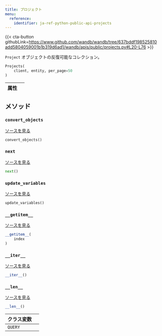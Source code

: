 ```yaml
---
title: プロジェクト
menu:
  reference:
    identifier: ja-ref-python-public-api-projects
---
```


{{< cta-button githubLink=https://www.github.com/wandb/wandb/tree/637bddf198525810add5804059001b1b319d6ad1/wandb/apis/public/projects.py#L20-L76 >}}

`Project` オブジェクトの反復可能なコレクション。

```python
Projects(
    client, entity, per_page=50
)
```

| 属性 |  |
| :--- | :--- |

## メソッド

### `convert_objects`

[ソースを見る](https://www.github.com/wandb/wandb/tree/637bddf198525810add5804059001b1b319d6ad1/wandb/apis/public/projects.py#L69-L73)

```python
convert_objects()
```

### `next`

[ソースを見る](https://www.github.com/wandb/wandb/tree/637bddf198525810add5804059001b1b319d6ad1/wandb/apis/paginator.py#L72-L79)

```python
next()
```

### `update_variables`

[ソースを見る](https://www.github.com/wandb/wandb/tree/637bddf198525810add5804059001b1b319d6ad1/wandb/apis/paginator.py#L52-L53)

```python
update_variables()
```

### `__getitem__`

[ソースを見る](https://www.github.com/wandb/wandb/tree/637bddf198525810add5804059001b1b319d6ad1/wandb/apis/paginator.py#L65-L70)

```python
__getitem__(
    index
)
```

### `__iter__`

[ソースを見る](https://www.github.com/wandb/wandb/tree/637bddf198525810add5804059001b1b319d6ad1/wandb/apis/paginator.py#L26-L28)

```python
__iter__()
```

### `__len__`

[ソースを見る](https://www.github.com/wandb/wandb/tree/637bddf198525810add5804059001b1b319d6ad1/wandb/apis/paginator.py#L30-L35)

```python
__len__()
```

| クラス変数 |  |
| :--- | :--- |
|  `QUERY`<a id="QUERY"></a> |   |